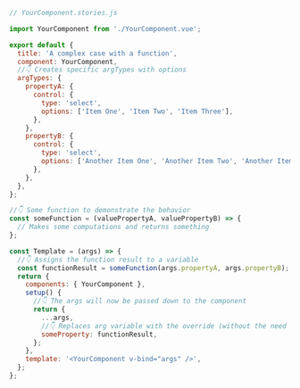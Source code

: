 ```js
// YourComponent.stories.js

import YourComponent from './YourComponent.vue';

export default {
  title: 'A complex case with a function',
  component: YourComponent,
  //👇 Creates specific argTypes with options
  argTypes: {
    propertyA: {
      control: {
        type: 'select',
        options: ['Item One', 'Item Two', 'Item Three'],
      },
    },
    propertyB: {
      control: {
        type: 'select',
        options: ['Another Item One', 'Another Item Two', 'Another Item Three'],
      },
    },
  },
};

//👇 Some function to demonstrate the behavior
const someFunction = (valuePropertyA, valuePropertyB) => {
  // Makes some computations and returns something
};

const Template = (args) => {
  //👇 Assigns the function result to a variable
  const functionResult = someFunction(args.propertyA, args.propertyB);
  return {
    components: { YourComponent },
    setup() {
      //👇 The args will now be passed down to the component
      return {
        ...args,
        //👇 Replaces arg variable with the override (without the need of mutation)
        someProperty: functionResult,
      };
    },
    template: '<YourComponent v-bind="args" />',
  };
};
```